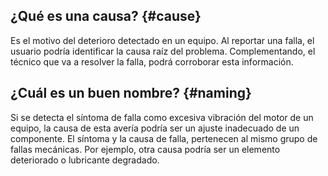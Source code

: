 
## ¿Qué es una causa? {#cause}
Es el motivo del deterioro detectado en un equipo. Al reportar una falla, el usuario podría identificar la causa raíz del problema. Complementando, el técnico que va a resolver la falla, podrá corroborar esta información.

## ¿Cuál es un buen nombre? {#naming}
Si se detecta el síntoma de falla como excesiva vibración del motor de un equipo, la causa de esta avería podría ser un ajuste inadecuado de un componente. El síntoma y la causa de falla, pertenecen al mismo grupo de fallas mecánicas. Por ejemplo, otra causa podría ser un elemento deteriorado o lubricante degradado.
